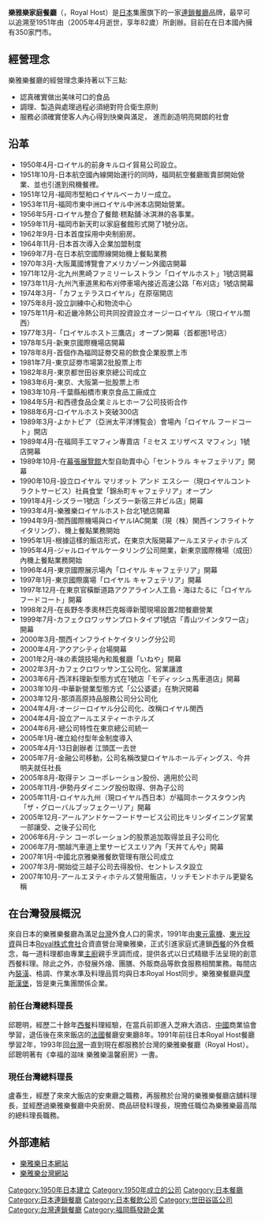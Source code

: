 {{newsrelease}}
{{Infobox company
| name             =樂雅樂家庭餐廳
| native_name      = ロイヤルホスト<br>Royal Host
| native_name_lang = ja
| logo             = 
| caption          = 
| type             = 
| genre            =
| fate             =
| predecessor      =
| successor        =
| foundation       = {{start date|1951}}
| founder          = {{link-ja|江頭匡一|江頭匡一}}
| local_code_name = JP
| local_code = 8010901020897
| defunct          =
| location_city    = 
| location_country = {{JPN}}
| location         =
| locations        = 
| area_served      = 
| key_people       = 
| industry         = {{link-en|外食產業|Foodservice}}
| products         = 
| services         =
| revenue          = 
| operating_income = 
| net_income       = 
| aum              =
| assets           = 
| equity           =
| owner            =
| num_employees    = 
| parent           = {{link-ja|Royal Holding Co. Ltd.|ロイヤルホールディングス}}
| divisions        =
| subsid           =
| homepage         = {{URL|https://www.royalhost.jp/}}
| footnotes        =
| intl             =
}}
'''樂雅樂家庭餐廳'''（{{lang-ja|ロイヤルホスト}}，Royal Host）是[[日本|日本]]{{link-ja|Royal Holding Co. Ltd.|ロイヤルホールディングス}}集團旗下的一家[[連鎖店|連鎖]][[餐廳|餐廳]]品牌，最早可以追溯至1951年由{{tsl|ja|江頭匡一|江頭匡一}}（2005年4月逝世，享年82歲）所創辦。目前在在日本國內擁有350家門市。

==經營理念==
樂雅樂餐廳的經營理念秉持著以下三點:

*認真確實做出美味可口的食品
*調理、製造與處理過程必須絕對符合衛生原則
*服務必須確實使客人內心得到快樂與滿足， 進而創造明亮開朗的社會

== 沿革 ==
*1950年4月-ロイヤル的前身キルロイ貿易公司設立。
*1951年10月-日本航空國內線開始運行的同時，福岡航空餐廳販賣部開始營業、並也引進到飛機餐裡。
*1951年12月-福岡市堅粕ロイヤルベーカリー成立。
*1953年11月-福岡市東中洲ロイヤル中洲本店開始營業。
*1956年5月-ロイヤル整合了餐館·糕點舖·冰淇淋的各事業。
*1959年11月-福岡市新天町以家庭餐館形式開了1號分店。
*1962年9月-日本首度採用中央制廚房。
*1964年11月-日本首次導入企業加盟制度
*1969年7月-在日本航空國際線開始機上餐點業務
*1970年3月-大阪萬國博覽會アメリカゾーン外國店開幕
*1971年12月-北九州黒崎ファミリーレストラン「ロイヤルホスト」1號店開幕
*1973年11月-九州汽車道黑和布刈停車場內接近高速公路「布刈店」1號店開幕
*1974年3月-「カフェテラスロイヤル」在原宿開店
*1975年8月-設立訓練中心和物流中心
*1975年11月-和近畿冷熱公司共同投資設立オージーロイヤル（現ロイヤル關西）
*1977年3月-「ロイヤルホスト三鷹店」オープン開幕（首都圏1号店）
*1978年5月-新東京國際機場店開幕
*1978年8月-首個作為福岡証劵交易的飲食企業股票上市
*1981年7月-東京証劵市場第2批股票上市
*1982年8月-東京都世田谷東京總公司成立
*1983年6月-東京、大阪第一批股票上市
*1983年10月-千葉縣船橋市東京食品工廠成立
*1984年5月-和西德食品企業ミルヒホーフ公司技術合作
*1988年6月-ロイヤルホスト突破300店
*1989年3月-よかトピア（亞洲太平洋博覧会）會場內「ロイヤル フードコート」開店
*1989年4月-在福岡手工マフィン專賣店「ミセス エリザベス マフィン」1號店開幕
*1989年10月-在[[幕張展覽館|幕張展覽館]]大型自助賣中心「セントラル キャフェテリア」開幕
*1990年10月-設立ロイヤル マリオット アンド エスシー（現ロイヤルコントラクトサービス）社員食堂「錦糸町キャフェテリア」オープン
*1991年4月-シズラー1號店「シズラー新宿三井ビル店」開幕
*1993年4月-樂雅樂ロイヤルホスト台北1號店開幕
*1994年9月-關西國際機場與ロイヤルIAC開業（現（株）関西インフライトケイタリング）、機上餐點業務開始
*1995年1月-根據這樣的飯店形式，在東京大阪開幕アールエヌティホテルズ
*1995年4月-ジャルロイヤルケータリング公司開業，新東京國際機場（成田）內機上餐點業務開始
*1996年4月-東京國際展示場內「ロイヤル キャフェテリア」開幕
*1997年1月-東京國際廣場「ロイヤル キャフェテリア」開幕
*1997年12月-在東京官橫斷道路アクアライン人工島・海ほたるに「ロイヤル フードコート」開幕
*1998年2月-在長野冬季奧林匹克報導新聞現場設置2間餐廳營業
*1999年7月-カフェクロワッサンプロトタイプ1號店「青山ツインタワー店」開幕
*2000年3月-關西インフライトケイタリング分公司
*2000年4月-アクアシティ台場開幕
*2001年2月-味の素競技場內和風餐廳「いねや」開幕
*2002年3月-カフェクロワッサン工公司化、営業讓渡
*2003年6月-西洋料理新型態方式在1號店「モディッシュ馬車道店」開幕
*2003年10月-中華新營業型態方式「公公婆婆」在駒沢開幕
*2003年12月-那須高原持品服務公司分公司化
*2004年4月-オージーロイヤル分公司化、改稱ロイヤル関西
*2004年4月-設立アールエヌティーホテルズ
*2004年6月-總公司特性在東京總公司統一
*2005年1月-確立給付型年金制度導入
*2005年4月-13日創辦者 江頭匡一去世
*2005年7月-金融公司移動，公司名稱改變ロイヤルホールディングス、今井明夫就任社長
*2005年8月-取得テン コーポレーション股份、適用於公司
*2005年11月-伊勢丹ダイニング股份取得、併為子公司
*2005年11月-ロイヤル九州（現ロイヤル西日本）が福岡ホークスタウン内「ザ・グローバルブッフェクーリア」開幕
*2005年12月-アールアンドケーフードサービス公司比キリンダイニング営業一部讓受、之後子公司化
*2006年6月-テン コーポレーション的股票追加取得並且子公司化
*2006年7月-關越汽車道上里サービスエリア內「天丼てんや」開幕
*2007年1月-中國北京雅樂雅餐飲管理有限公司成立
*2007年3月-開始從三越子公司去得股份、セントレスタ設立
*2007年10月-アールエヌティホテルズ營用飯店，リッチモンドホテル更變名稱

== 在台灣發展概況 ==
來自日本的樂雅樂餐廳為滿足[[台灣|台灣]]外食人口的需求，1991年由[[東元電機|東元電機]]、[[東光投資|東光投資]]與日本[[Royal株式會社|Royal株式會社]]合資直營台灣樂雅樂，正式引進家庭式連鎖[[西餐|西餐]]的外食概念，每一道料理都由專業[[主廚|主廚]]親手烹調而成，提供各式以日式精緻手法呈現的創意西餐料理。除此之外，亦發展外燴、團膳、外販商品等飲食服務相關業務。每間店內[[裝潢|裝潢]]、格調、作業水準及料理品質均與日本Royal Host同步。樂雅樂餐廳與[[摩斯漢堡|摩斯漢堡]]，皆是東元集團關係企業。

===前任台灣總料理長===
邱聰明，經歷二十餘年[[西餐|西餐]]料理經驗，在當兵前即進入芝麻大酒店、[[中國|中國]]商業協會學習，退伍後在來來飯店的[[法國|法國]]餐廳安東廳8年。1991年前往日本Royal Host餐廳學習2年，1993年回[[台灣|台灣]]一直到現在都服務於台灣的樂雅樂餐廳（Royal Host）。邱聰明著有《幸福的滋味 樂雅樂溫馨廚房》一書。

===現任台灣總料理長===
盧春生，經歷了來來大飯店的安東廳之職務，再服務於台灣的樂雅樂餐廳店舖料理長，並經歷過樂雅樂餐廳中央廚房、商品研發料理長，現擔任職位為樂雅樂最高階的總料理長職務。

== 外部連結 ==
*[https://www.royalhost.jp/ 樂雅樂日本網站] {{Wayback|url=https://www.royalhost.jp/ |date=20211031145901 }}
*[http://www.royalhost.com.tw/ 樂雅樂台灣網站] {{Wayback|url=http://www.royalhost.com.tw/ |date=20210207073651 }}
{{Portal bar|日本|經濟|飲食|企業}}
[[Category:1950年日本建立|Category:1950年日本建立]]
[[Category:1950年成立的公司|Category:1950年成立的公司]]
[[Category:日本餐廳|Category:日本餐廳]]
[[Category:日本連鎖餐廳|Category:日本連鎖餐廳]]
[[Category:日本餐飲公司|Category:日本餐飲公司]]
[[Category:世田谷區公司|Category:世田谷區公司]]
[[Category:台灣連鎖餐廳|Category:台灣連鎖餐廳]]
[[Category:福岡縣發跡企業|Category:福岡縣發跡企業]]
